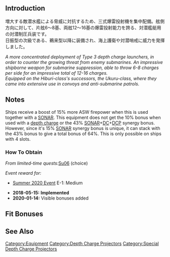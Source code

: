 {{EquipmentInfo|287}}

==Introduction==
増大する敵潜水艦による脅威に対抗するため、三式爆雷投射機を集中配備。舷側方向に対して、片舷6～8基、両舷12～16基の爆雷投射能力を誇る、対潜艦艇用の対潜制圧兵装です。<br>
日振型の次級である、鵜来型以降に装備され、海上護衛や対潜哨戒に威力を発揮しました。

''A more concentrated deployment of Type 3 depth charge launchers, in order to counter the growing threat from enemy submarines. An impressive shipborne weapon for submarine suppression, able to throw 6-8 charges per side for an impressive total of 12-16 charges.''<br>
''Equipped on the Hiburi-class's successors, the Ukuru-class, where they came into extensive use in convoys and anti-submarine patrols.''

==Notes==
Ships receive a boost of 15% more ASW firepower when this is used together with a [[:Category:SONAR|SONAR]]. This equipment does not get the 10% bonus when used with a [[:Category:Depth Charges|depth charge]] or the 43% [[:Category:SONAR|SONAR]]+[[:Category:Depth Charges|DC]]+[[:Category:Depth Charge Projectors|DCP]] synergy bonus. However, since it's 15% [[:Category:SONAR|SONAR]] synergy bonus is unique, it can stack with the 43% bonus to give a total bonus of 64%. This is only possible on ships with 4 slots.

<div class="mw-collapsible"><h3>How To Obtain</h3>
<div class="mw-collapsible-content">
''From limited-time quests: ''[[Quests/Seasonal#Su06|Su06]] (choice)

''Event reward for:''
* [[Summer 2020 Event]] E-1: Medium

</div></div>


<div class="mw-collapsible><h3>Updates History</h3>
<div class="mw-collapsible-content>
* '''2018-05-15:''' '''Implemented'''
* '''2020-01-14:''' Visible bonuses added
</div></div>

==Fit Bonuses==
{{:Type 3 Depth Charge Projector (Concentrated Deployment)/Bonuses}}

==See Also==

{{Equipmentlist}}
[[Category:Equipment]]
[[Category:Depth Charge Projectors]]
[[Category:Special Depth Charge Projectors]]
